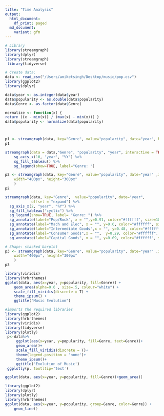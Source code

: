 ```yaml
---
title: "Time Analysis"
output:
  html_document:
    df_print: paged
  md_document:
    variant: gfm
---
```


```r
# Library
library(streamgraph)
library(dplyr)
library(streamgraph)
 library(tidyverse)

# Create data:
data <- read_csv("/Users/aniketsingh/Desktop/music/pop.csv")
library(ggplot2)
library(dplyr)

data$year <- as.integer(data$year)
data$popularity <- as.double(data$popularity)
data$Genre <- as.factor(data$Genre)    

normalize <- function(x) {
return ((x - min(x)) / (max(x) - min(x))) }
data$popularity <- normalize(data$popularity)



p1 <- streamgraph(data, key="Genre", value="popularity", date="year", height="300px", width="1000px")
p1

```
```r
streamgraph(data = data,"Genre", "popularity", "year", interactive = TRUE) %>%
    sg_axis_x(10, "year", "%Y") %>%
    sg_fill_tableau() %>%
    sg_legend(show=TRUE, label="Genre: ")
```


```r
p2 <- streamgraph(data, key="Genre", value="popularity", date="year" ,interpolate="linear" ,
    width="400px", height="300px"
    )
p2
```

```r
streamgraph(data, key="Genre",  value="popularity", date="year",
            offset = "expand") %>%
  sg_axis_x(2, "year", "%Y") %>%
  sg_fill_tableau("cyclic") %>%
  sg_legend(show=TRUE, label= "Genre: ") %>%
  sg_annotate(label="Pop/Rock", x = "",y=0.91, color="#ffffff", size=18) %>%
  sg_annotate(label="Mach and Elec", x = "", y=0.6, color="#ffffff", size=18) %>%
  sg_annotate(label="Intermediate Goods",x = "", y=0.48, color="#ffffff", size=18) %>%
  sg_annotate(label="Consumer Goods",x = "",  y=0.29, color="#ffffff", size=18) %>%
  sg_annotate(label="Capital Goods", x = "", y=0.09, color="#ffffff", size=18)
```



```r
# Shape: stacked barplot
p3 <- streamgraph(data, key="Genre", value="popularity", date="year" ,interpolate="step" ,
    width="400px", height="300px"
    )
p3
```

```r
library(viridis)
library(hrbrthemes)
ggplot(data, aes(x=year, y=popularity, fill=Genre)) + 
    geom_area(alpha=0.6 , size=.5, colour="white") +
    scale_fill_viridis(discrete = T) +
    theme_ipsum() + 
    ggtitle("Music Evolution")
```
```r

#imports the required libraries
library(ggplot2)
library(hrbrthemes)
library(viridis)
library(tidyverse)
library(plotly)
 p<-data%>%
     ggplot(aes(x=year, y=popularity, fill=Genre, text=Genre))+
     geom_area()+
     scale_fill_viridis(discrete = T)+
     theme(legend.position = 'none')+
     theme_ipsum()+
     ggtitle('Evolution of Music')
 ggplotly(p, tootltip='text')
```
```r
ggplot(data, aes(x=year, y=popularity, fill=Genre))+geom_area() 

```
```r
library(ggplot2)
library(dplyr)
library(plotly)
library(hrbrthemes)
ggplot(data, aes(x=year, y=popularity, group=Genre, color=Genre)) +
    geom_line()
```

